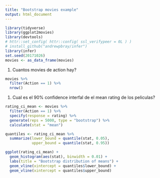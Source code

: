 ```yaml
---
title: "Bootstrap movies example"
output: html_document
---
```


```r
library(tidyverse)
library(ggplot2movies)
library(devtools)
# httr::set_config( httr::config( ssl_verifypeer = 0L ) )
# install_github("andrewpbray/infer")
library(infer)
set.seed(20171026)
movies <- as_data_frame(movies)
```

1. Cuantos movies de action hay?

```r
movies %>%
  filter(Action == 1) %>%
  nrow()
```

1. Cual es el 90% confidence interfal de el mean rating de los peliculas?

```r
rating_ci_mean <- movies %>%
  filter(Action == 1) %>%
  specify(response = rating) %>% 
  generate(reps = 5000, type = "bootstrap") %>% 
  calculate(stat = "mean")

quantiles <- rating_ci_mean %>%
  summarize(lower_bound = quantile(stat, 0.05),
            upper_bound = quantile(stat, 0.95))

ggplot(rating_ci_mean) +
  geom_histogram(aes(stat), binwidth = 0.01) +
  labs(title = "Bootstrap distribution of means") +
  geom_vline(xintercept = quantiles$lower_bound) +
  geom_vline(xintercept = quantiles$upper_bound)
```

